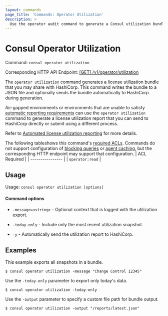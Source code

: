 ```yaml
---
layout: commands
page_title: 'Commands: Operator Utilization'
description: >
  Use the operator audit command to generate a Consul utilization bundle for license reporting.
---
```


# Consul Operator Utilization

Command: `consul operator utilization`

Corresponding HTTP API Endpoint: [\[GET\] /v1/operator/utilization](/consul/api-docs/operator/utilization)

<EnterpriseAlert />

The `operator utilization` command generates a license utilization bundle that you may share with HashiCorp. This command writes the bundle to a JSON file and optionally sends the bundle automatically to HashiCorp during generation. 

Air-gapped environments or environments that are unable to satisfy [automatic reporting requirements](/consul/docs/enterprise/license/reporting#requirements) can use the `operator utilization` command to generate a license utilization report that you can send to HashiCorp directly or submit using a different process.

Refer to [Automated license utilization reporting](/consul/docs/enterprise/license/reporting) for more details.

The following tableshows this command's [required ACLs](/consul/api-docs/api-structure#authentication). Commands do not support configuration of
[blocking queries](/consul/api-docs/features/blocking) or [agent caching](/consul/api-docs/features/caching), but the corresponding HTTP endpoint may support that configuration.
| ACL Required     |
| ---------------- |
| `operator:read`  |

## Usage

Usage: `consul operator utilization [options]`

#### Command options 

- `-message=<string>` - Optional context that is logged with the utilization export.

- `-today-only` - Include only the most recent utilization snapshot.

- `-y` - Automatically send the utilization report to HashiCorp.

## Examples

This example exports all snapshots in a bundle.

```shell-session
$ consul operator utilization -message "Change Control 12345"
```

Use the `-today-only` parameter to export only today's data.  

```shell-session
$ consul operator utilization -today-only
```

Use the `-output` parameter to specify a custom file path for bundle output.  

```shell-session
$ consul operator utilization -output "/reports/latest.json"
```